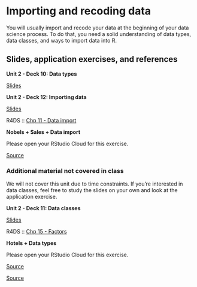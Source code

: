 # Importing and recoding data {#importing-recoding-data}

You will usually import and recode your data at the beginning of your data science process.
To do that, you need a solid understanding of data types, data classes, and ways to import data into R.

## Slides, application exercises, and references

::: slide-deck
**Unit 2 - Deck 10: Data types**

::: slides
[Slides](https://lukas-jue.github.io/intro-tidyverse-2022/slides/u2-d10-data-types/u2-d10-data-types.html#1)
:::
:::

::: slide-deck
**Unit 2 - Deck 12: Importing data**

::: slides
[Slides](https://lukas-jue.github.io/intro-tidyverse-2022/slides/u2-d12-data-import/u2-d12-data-import.html#1)
:::

::: reading
R4DS :: [Chp 11 - Data import](https://r4ds.had.co.nz/data-import.html)
:::
:::

::: application-exercise
**Nobels + Sales + Data import**

Please open your RStudio Cloud for this exercise.

::: source
[Source](https://github.com/lukas-jue/intro-tidyverse-2022/blob/master/docs/application-exercises/ae-06-nobels-sales-dataimport/nobels-csv.Rmd)
:::

<!-- ::: {.source} -->

<!-- [Solution, `.Rmd` file](https://github.com/lukas-jue/intro-tidyverse-2022/blob/master/docs/application-exercises/ae-06-nobels-sales-dataimport/nobels-csv-solution.Rmd) -->

<!-- ::: -->
:::

<!-- ::: {.source} -->

<!-- [Source](https://github.com/lukas-jue/intro-tidyverse-2022/blob/master/docs/application-exercises/ae-06-nobels-sales-dataimport/sales-excel.Rmd) -->

<!-- ::: -->

<!-- ::: -->

### Additional material not covered in class

We will not cover this unit due to time constraints.
If you're interested in data classes, feel free to study the slides on your own and look at the application exercise.

::: slide-deck
**Unit 2 - Deck 11: Data classes**

::: slides
[Slides](https://lukas-jue.github.io/intro-tidyverse-2022/slides/u2-d11-data-classes/u2-d11-data-classes.html#1)
:::

::: reading
R4DS :: [Chp 15 - Factors](https://r4ds.had.co.nz/factors.html)
:::
:::

::: application-exercise
**Hotels + Data types**

Please open your RStudio Cloud for this exercise.

::: source
[Source](https://github.com/lukas-jue/intro-tidyverse-2022/blob/master/docs/application-exercises/ae-05-hotels-datatypes/hotels-forcats.Rmd)
:::

::: source
[Source](https://github.com/lukas-jue/intro-tidyverse-2022/blob/master/docs/application-exercises/ae-05-hotels-datatypes/type-coercion.Rmd)
:::
:::
